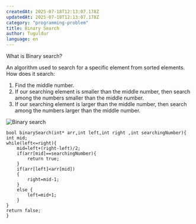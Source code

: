 ```yaml
---
createdAt: 2025-07-18T12:13:07.178Z
updatedAt: 2025-07-18T12:13:07.178Z
category: "programming-problem"
title: Binary Search
author: Tuguldur
language: en
---
```


What is Binary search?

An algorithm used to search for a specific element from sorted elements. How does it search:

1. Find the middle number.
2. If our searching element is smaller than the middle number, then search among the numbers smaller than the middle number.
3. If our searching element is larger than the middle number, then search among the numbers larger than the middle number.

![Binary search](https://www.google.com/url?sa=i&url=https%3A%2F%2Fwww.geeksforgeeks.org%2Fdsa%2Fbinary-search%2F&psig=AOvVaw2SLtXpj_7wv7iB2NsQHwQ9&ust=1752927707317000&source=images&cd=vfe&opi=89978449&ved=0CBUQjRxqFwoTCICH1-Gyxo4DFQAAAAAdAAAAABAE)

```
bool binarySearch(int* arr,int left,int right ,int searchingNumber){
int mid;
while(left<=right){
    mid=left+(right-left)/2;
    if(arr[mid]==searchingNumber){
        return true;
    }
    if(arr[left]<arr[mid])
    {
        right=mid-1;
    }
    else {
        left=mid+1;
    }
}
return false;
}
```
